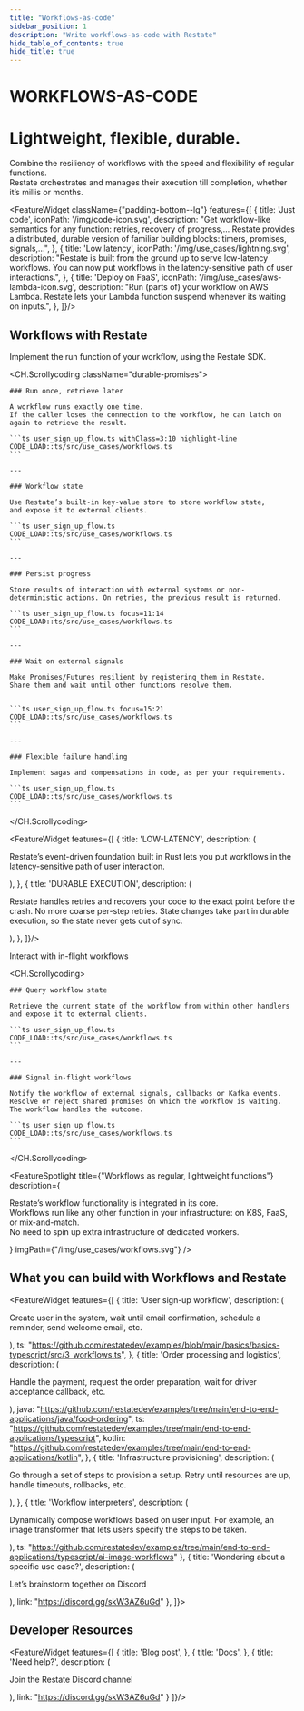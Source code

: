 ```yaml
---
title: "Workflows-as-code"
sidebar_position: 1
description: "Write workflows-as-code with Restate"
hide_table_of_contents: true
hide_title: true
---
```



<h1 className={"use-case-title padding-top--lg text--center"}>WORKFLOWS-AS-CODE</h1>
<h1 className={"use-case-subtitle text--center"}>Lightweight, flexible, durable.</h1>
<p className={"use-case-description padding-bottom--lg text--center"}>Combine the resiliency of workflows with the speed and flexibility of regular functions.<br/>
    Restate orchestrates and manages their execution till completion, whether it’s millis or months.</p>


<FeatureWidget className={"padding-bottom--lg"} features={[
    {
        title: 'Just code',
        iconPath: '/img/code-icon.svg',
        description: "Get workflow-like semantics for any function: retries, recovery of progress,... Restate provides a distributed, durable version of familiar building blocks: timers, promises, signals,...",
    },
    {
        title: 'Low latency',
        iconPath: '/img/use_cases/lightning.svg',
        description: "Restate is built from the ground up to serve low-latency workflows. You can now put workflows in the latency-sensitive path of user interactions.",
    },
    {
        title: 'Deploy on FaaS',
        iconPath: '/img/use_cases/aws-lambda-icon.svg',
        description: "Run (parts of) your workflow on AWS Lambda. Restate lets your Lambda function suspend whenever its waiting on inputs.",
    },
]}/>

<p className={"padding-bottom--lg"}></p>

## Workflows with Restate

Implement the run function of your workflow, using the Restate SDK.


<CH.Scrollycoding className="durable-promises">

    ### Run once, retrieve later

    A workflow runs exactly one time.
    If the caller loses the connection to the workflow, he can latch on again to retrieve the result.

    ```ts user_sign_up_flow.ts withClass=3:10 highlight-line
    CODE_LOAD::ts/src/use_cases/workflows.ts
    ```

    ---

    ### Workflow state

    Use Restate’s built-in key-value store to store workflow state,
    and expose it to external clients.

    ```ts user_sign_up_flow.ts
    CODE_LOAD::ts/src/use_cases/workflows.ts
    ```

    ---

    ### Persist progress

    Store results of interaction with external systems or non-deterministic actions. On retries, the previous result is returned.

    ```ts user_sign_up_flow.ts focus=11:14
    CODE_LOAD::ts/src/use_cases/workflows.ts
    ```

    ---

    ### Wait on external signals

    Make Promises/Futures resilient by registering them in Restate.
    Share them and wait until other functions resolve them.


    ```ts user_sign_up_flow.ts focus=15:21
    CODE_LOAD::ts/src/use_cases/workflows.ts
    ```

    ---

    ### Flexible failure handling

    Implement sagas and compensations in code, as per your requirements.

    ```ts user_sign_up_flow.ts
    CODE_LOAD::ts/src/use_cases/workflows.ts
    ```

</CH.Scrollycoding>



<FeatureWidget features={[
    {
        title: 'LOW-LATENCY',
        description: (
            <p className="font-size-90">
                Restate’s event-driven foundation built in Rust lets you put workflows in the latency-sensitive path of user interaction.
            </p>
        ),
    },
    {
        title: 'DURABLE EXECUTION',
        description: (
            <p className="font-size-90">
                Restate handles retries and recovers your code to the exact point before the crash. No more coarse per-step retries. State changes take part in durable execution, so the state never gets out of sync.
            </p>
        ),
    },
]}/>

Interact with in-flight workflows

<CH.Scrollycoding>

    ### Query workflow state

    Retrieve the current state of the workflow from within other handlers and expose it to external clients.

    ```ts user_sign_up_flow.ts
    CODE_LOAD::ts/src/use_cases/workflows.ts
    ```

    ---

    ### Signal in-flight workflows

    Notify the workflow of external signals, callbacks or Kafka events.
    Resolve or reject shared promises on which the workflow is waiting.  The workflow handles the outcome.

    ```ts user_sign_up_flow.ts
    CODE_LOAD::ts/src/use_cases/workflows.ts
    ```

</CH.Scrollycoding>

<FeatureSpotlight
    title={"Workflows as regular, lightweight functions"}
    description={<p>Restate’s workflow functionality is integrated in its core. <br/> Workflows run like any other function in your infrastructure: on K8S, FaaS, or mix-and-match. <br/> No need to spin up extra infrastructure of dedicated workers.</p>}
    imgPath={"/img/use_cases/workflows.svg"}
/>


## What you can build with Workflows and Restate

<FeatureWidget features={[
    {
        title: 'User sign-up workflow',
        description: (
            <p className="font-size-90">
                Create user in the system, wait until email confirmation, schedule a reminder, send welcome email, etc.
            </p>
        ),
        ts: "https://github.com/restatedev/examples/blob/main/basics/basics-typescript/src/3_workflows.ts",
    },
    {
        title: 'Order processing and logistics',
        description: (
            <p className="font-size-90">
                Handle the payment, request the order preparation, wait for driver acceptance callback, etc.
            </p>
        ),
        java: "https://github.com/restatedev/examples/tree/main/end-to-end-applications/java/food-ordering",
        ts: "https://github.com/restatedev/examples/tree/main/end-to-end-applications/typescript",
        kotlin: "https://github.com/restatedev/examples/tree/main/end-to-end-applications/kotlin",
    },
    {
        title: 'Infrastructure provisioning',
        description: (
            <p className="font-size-90">
                Go through a set of steps to provision a setup. Retry until resources are up, handle timeouts, rollbacks, etc.
            </p>
        ),
    },
    {
        title: 'Workflow interpreters',
        description: (
            <p className="font-size-90">
                Dynamically compose workflows based on user input. For example, an image transformer that lets users specify the steps to be taken.
            </p>
        ),
        ts: "https://github.com/restatedev/examples/tree/main/end-to-end-applications/typescript/ai-image-workflows"
    },
    {
        title: 'Wondering about a specific use case?',
        description: (
            <p className="font-size-90">
                Let’s brainstorm together on Discord
            </p>
        ),
        link: "https://discord.gg/skW3AZ6uGd"
    },
    ]}>
</FeatureWidget>

## Developer Resources

<FeatureWidget features={[
    {
        title: 'Blog post',
    },
    {
        title: 'Docs',
    },
    {
        title: 'Need help?',
        description: (
            <p class="font-size-90">
                Join the Restate Discord channel
            </p>
        ),
        link: "https://discord.gg/skW3AZ6uGd"
    }
]}/>